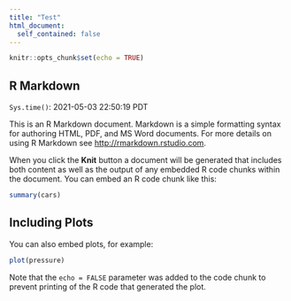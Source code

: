 ```yaml
---
title: "Test"
html_document:
  self_contained: false
---
```


```r
knitr::opts_chunk$set(echo = TRUE)
```

## R Markdown

`Sys.time()`: 2021-05-03 22:50:19 PDT

This is an R Markdown document. Markdown is a simple formatting syntax for authoring HTML, PDF, and MS Word documents. For more details on using R Markdown see <http://rmarkdown.rstudio.com>.

When you click the **Knit** button a document will be generated that includes both content as well as the output of any embedded R code chunks within the document. You can embed an R code chunk like this:

```r
summary(cars)
```

## Including Plots

You can also embed plots, for example:

```r
plot(pressure)
```

Note that the `echo = FALSE` parameter was added to the code chunk to prevent printing of the R code that generated the plot.
